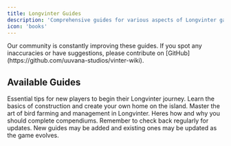 ```yaml
---
title: Longvinter Guides
description: 'Comprehensive guides for various aspects of Longvinter gameplay.'
icon: 'books'
---
```


<Note>
  Our community is constantly improving these guides. If you spot any inaccuracies or have suggestions, please contribute on [GitHub](https://github.com/uuvana-studios/vinter-wiki).
</Note>

## Available Guides

<CardGroup cols={3}>
  <Card title="Starting Guide" icon="graduation-cap" href="/guides/starting_guide">
    Essential tips for new players to begin their Longvinter journey.
  </Card>

  <Card title="Building a House" icon="house" href="/guides/fishing">
    Learn the basics of construction and create your own home on the island.
  </Card>

  <Card title="Bird Farm Guide" icon="kiwi-bird" href="/guides/bird_farm_guide">
    Master the art of bird farming and management in Longvinter.
  </Card>

  <Card title="Completing Compendiums" icon="kiwi-bird" href="/guides/completing_compendiums">
    Heres how and why you should complete compendiums.
  </Card>
</CardGroup>

<Tip>
  Remember to check back regularly for updates. New guides may be added and existing ones may be updated as the game evolves.
</Tip>